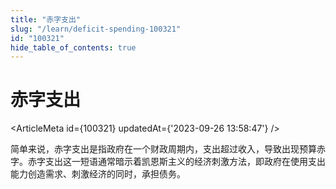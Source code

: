 ```yaml
---
title: "赤字支出"
slug: "/learn/deficit-spending-100321"
id: "100321"
hide_table_of_contents: true
---
```



# 赤字支出

<ArticleMeta id={100321} updatedAt={'2023-09-26 13:58:47'} />
<div className='border-solid border-b border-t-0 my-4 border-[var(--ifm-color-gray-300)]' />

简单来说，赤字支出是指政府在一个财政周期内，支出超过收入，导致出现预算赤字。赤字支出这一短语通常暗示着凯恩斯主义的经济刺激方法，即政府在使用支出能力创造需求、刺激经济的同时，承担债务。
